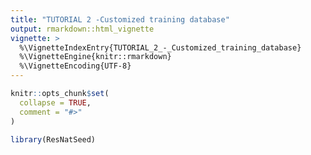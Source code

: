 ```yaml
---
title: "TUTORIAL 2 -Customized training database"
output: rmarkdown::html_vignette
vignette: >
  %\VignetteIndexEntry{TUTORIAL_2_-_Customized_training_database}
  %\VignetteEngine{knitr::rmarkdown}
  %\VignetteEncoding{UTF-8}
---
```


```r
knitr::opts_chunk$set(
  collapse = TRUE,
  comment = "#>"
)
```

```r
library(ResNatSeed)
```


